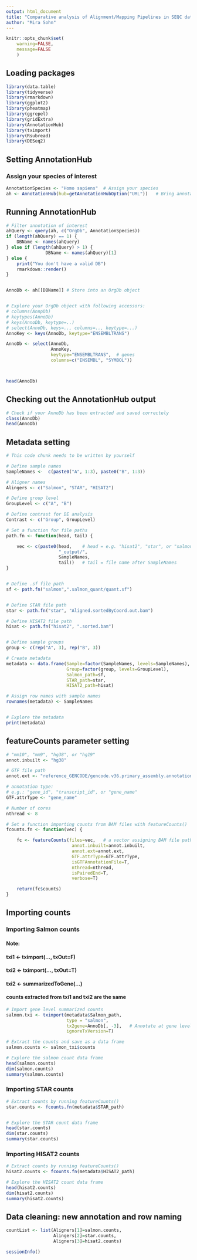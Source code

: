 ```yaml
---
output: html_document
title: "Comparative analysis of Alignment/Mapping Pipelines in SEQC dataset"
author: "Mira Sohn" 
---
```



```r


knitr::opts_chunk$set(
    warning=FALSE,
    message=FALSE
    )


```

## Loading packages

```r

library(data.table)
library(tidyverse)
library(rmarkdown)
library(ggplot2)
library(pheatmap)
library(ggrepel)
library(gridExtra)
library(AnnotationHub)
library(tximport)
library(Rsubread)
library(DESeq2)


```

## Setting AnnotationHub
### Assign your species of interest


```r


AnnotationSpecies <- "Homo sapiens"  # Assign your species 
ah <- AnnotationHub(hub=getAnnotationHubOption("URL"))   # Bring annotation DB

```



## Running AnnotationHub

```r

# Filter annotation of interest
ahQuery <- query(ah, c("OrgDb", AnnotationSpecies))      
if (length(ahQuery) == 1) {
    DBName <- names(ahQuery)
} else if (length(ahQuery) > 1) {
               DBName <- names(ahQuery)[1]
} else {
    print("You don't have a valid DB")
    rmarkdown::render() 
} 


AnnoDb <- ah[[DBName]] # Store into an OrgDb object  


# Explore your OrgDb object with following accessors:
# columns(AnnpDb)
# keytypes(AnnoDb)
# keys(AnnoDb, keytype=..)
# select(AnnoDb, keys=.., columns=.., keytype=...)
AnnoKey <- keys(AnnoDb, keytype="ENSEMBLTRANS")

AnnoDb <- select(AnnoDb, 
                 AnnoKey,
                 keytype="ENSEMBLTRANS",  # genes
                 columns=c("ENSEMBL", "SYMBOL"))



head(AnnoDb)
```

## Checking out the AnnotationHub output 

```r

# Check if your AnnoDb has been extracted and saved correctely
class(AnnoDb)
head(AnnoDb)

```


## Metadata setting

```r
# This code chunk needs to be written by yourself 

# Define sample names 
SampleNames <-  c(paste0("A", 1:3), paste0("B", 1:3)) 

# Aligner names
Alingers <- c("Salmon", "STAR", "HISAT2")

# Define group level
GroupLevel <- c("A", "B")

# Define contrast for DE analysis
Contrast <- c("Group", GroupLevel)

# Set a function for file paths
path.fn <- function(head, tail) { 

    vec <- c(paste0(head,    # head = e.g. "hisat2", "star", or "salmon"
                    "_output/",
                    SampleNames,
                    tail))   # tail = file name after SampleNames 
}


# Define .sf file path
sf <- path.fn("salmon",".salmon_quant/quant.sf")


# Define STAR file path
star <- path.fn("star", "Aligned.sortedByCoord.out.bam")

# Define HISAT2 file path
hisat <- path.fn("hisat2", ".sorted.bam")


# Define sample groups
group <- c(rep("A", 3), rep("B", 3))

# Create metadata
metadata <- data.frame(Sample=factor(SampleNames, levels=SampleNames),
                       Group=factor(group, levels=GroupLevel),
                       Salmon_path=sf,
                       STAR_path=star, 
                       HISAT2_path=hisat)

# Assign row names with sample names
rownames(metadata) <- SampleNames


# Explore the metadata
print(metadata)


```

## featureCounts parameter setting

```r

# "mm10", "mm9", "hg38", or "hg19"
annot.inbuilt <- "hg38"

# GTF file path
annot.ext <- "reference_GENCODE/gencode.v36.primary_assembly.annotation.gtf"

# annotation type:
# e.g.: "gene_id", "transcript_id", or "gene_name"
GTF.attrType <- "gene_name"

# Number of cores 
nthread <- 8

# Set a function importing counts from BAM files with featureCounts()
fcounts.fn <- function(vec) {

    fc <- featureCounts(files=vec,   # a vector assigning BAM file paths
                         annot.inbuilt=annot.inbuilt,
                         annot.ext=annot.ext,
                         GTF.attrType=GTF.attrType,
                         isGTFAnnotationFile=T,
                         nthread=nthread, 
                         isPairedEnd=T,
                         verbose=T)

    return(fc$counts)
}


```

## Importing counts 

### Importing Salmon counts

#### Note:     

#### txi1 <- tximport(..., txOut=F)   
#### txi2 <- tximport(..., txOut=T)     
#### txi2 <- summarizedToGene(...)    

#### counts extracted from txi1 and txi2 are the same 


```r

# Import gene level summarized counts 
salmon.txi <- tximport(metadata$Salmon_path, 
                       type = "salmon", 
                       tx2gene=AnnoDb[, -3],   # Annotate at gene level (ENSEMBL)
                       ignoreTxVersion=T) 

# Extract the counts and save as a data frame
salmon.counts <- salmon_txi$counts

# Explore the salmon count data frame
head(salmon.counts)
dim(salmon.counts)
summary(salmon.counts)
```

### Importing STAR counts


```r

# Extract counts by running featureCounts() 
star.counts <- fcounts.fn(metadata$STAR_path)


# Explore the STAR count data frame
head(star.counts)
dim(star.counts)
summary(star.counts)

```


### Importing HISAT2 counts

```r

# Extract counts by running featureCounts() 
hisat2.counts <- fcounts.fn(metadata$HISAT2_path)

# Explore the HISAT2 count data frame
head(hisat2.counts)
dim(hisat2.counts)
summary(hisat2.counts)

```

## Data cleaning: new annotation and row naming 


```r

countList <- list(Aligners[1]=salmon.counts, 
                  Alingers[2]=star.counts,
                  Aligners[3]=hisat2.counts)


```


```r

sessionInfo()

```

